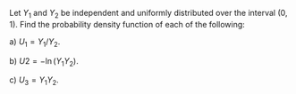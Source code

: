 Let $Y_1$ and $Y_2$ be independent and uniformly distributed over the interval $(0, 1)$.
Find the probability density function of each of the following:

a) $U_1 = Y_1 / Y_2$.

b) $U2 = - \ln(Y_1 Y_2)$.

c) $U_3 = Y_1 Y_2$.
